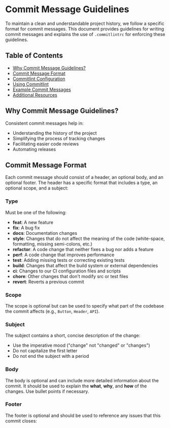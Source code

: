 # Commit Message Guidelines

To maintain a clean and understandable project history, we follow a specific format for commit messages. This document provides guidelines for writing commit messages and explains the use of `.commitlintrc` for enforcing these guidelines.

## Table of Contents

- [Why Commit Message Guidelines?](#why-commit-message-guidelines)
- [Commit Message Format](#commit-message-format)
- [Commitlint Configuration](#commitlint-configuration)
- [Using Commitlint](#using-commitlint)
- [Example Commit Messages](#example-commit-messages)
- [Additional Resources](#additional-resources)

## Why Commit Message Guidelines?

Consistent commit messages help in:

- Understanding the history of the project
- Simplifying the process of tracking changes
- Facilitating easier code reviews
- Automating releases

## Commit Message Format

Each commit message should consist of a header, an optional body, and an optional footer. The header has a specific format that includes a type, an optional scope, and a subject:


### Type

Must be one of the following:

- **feat**: A new feature
- **fix**: A bug fix
- **docs**: Documentation changes
- **style**: Changes that do not affect the meaning of the code (white-space, formatting, missing semi-colons, etc.)
- **refactor**: A code change that neither fixes a bug nor adds a feature
- **perf**: A code change that improves performance
- **test**: Adding missing tests or correcting existing tests
- **build**: Changes that affect the build system or external dependencies
- **ci**: Changes to our CI configuration files and scripts
- **chore**: Other changes that don't modify src or test files
- **revert**: Reverts a previous commit

### Scope

The scope is optional but can be used to specify what part of the codebase the commit affects (e.g., `Button`, `Header`, `API`).

### Subject

The subject contains a short, concise description of the change:

- Use the imperative mood ("change" not "changed" or "changes")
- Do not capitalize the first letter
- Do not end the subject with a period

### Body

The body is optional and can include more detailed information about the commit. It should be used to explain the **what**, **why**, and **how** of the changes. Use bullet points if necessary.

### Footer

The footer is optional and should be used to reference any issues that this commit closes:

